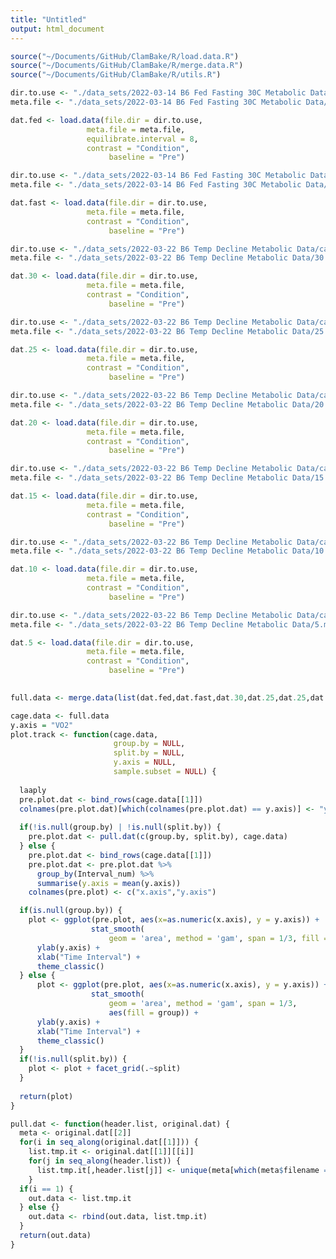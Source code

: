 ```yaml
---
title: "Untitled"
output: html_document
---
```


```r
source("~/Documents/GitHub/ClamBake/R/load.data.R")
source("~/Documents/GitHub/ClamBake/R/merge.data.R")
source("~/Documents/GitHub/ClamBake/R/utils.R")

dir.to.use <- "./data_sets/2022-03-14 B6 Fed Fasting 30C Metabolic Data/cage_data/2022-03-14 D1 Feed"
meta.file <- "./data_sets/2022-03-14 B6 Fed Fasting 30C Metabolic Data/feed.meta.csv"

dat.fed <- load.data(file.dir = dir.to.use,
                 meta.file = meta.file, 
                 equilibrate.interval = 8,
                 contrast = "Condition",
                      baseline = "Pre")

dir.to.use <- "./data_sets/2022-03-14 B6 Fed Fasting 30C Metabolic Data/cage_data/2022-03-15 D2 Fasting"
meta.file <- "./data_sets/2022-03-14 B6 Fed Fasting 30C Metabolic Data/fast.meta.csv"

dat.fast <- load.data(file.dir = dir.to.use,
                 meta.file = meta.file, 
                 contrast = "Condition",
                      baseline = "Pre")

dir.to.use <- "./data_sets/2022-03-22 B6 Temp Decline Metabolic Data/cage_data/2022-03-22 30C"
meta.file <- "./data_sets/2022-03-22 B6 Temp Decline Metabolic Data/30.meta.csv"

dat.30 <- load.data(file.dir = dir.to.use,
                 meta.file = meta.file, 
                 contrast = "Condition",
                      baseline = "Pre")

dir.to.use <- "./data_sets/2022-03-22 B6 Temp Decline Metabolic Data/cage_data/2022-03-23 25C"
meta.file <- "./data_sets/2022-03-22 B6 Temp Decline Metabolic Data/25.meta.csv"

dat.25 <- load.data(file.dir = dir.to.use,
                 meta.file = meta.file, 
                 contrast = "Condition",
                      baseline = "Pre")

dir.to.use <- "./data_sets/2022-03-22 B6 Temp Decline Metabolic Data/cage_data/2022-03-24 20C"
meta.file <- "./data_sets/2022-03-22 B6 Temp Decline Metabolic Data/20.meta.csv"

dat.20 <- load.data(file.dir = dir.to.use,
                 meta.file = meta.file, 
                 contrast = "Condition",
                      baseline = "Pre")

dir.to.use <- "./data_sets/2022-03-22 B6 Temp Decline Metabolic Data/cage_data/2022-03-25 15C"
meta.file <- "./data_sets/2022-03-22 B6 Temp Decline Metabolic Data/15.meta.csv"

dat.15 <- load.data(file.dir = dir.to.use,
                 meta.file = meta.file, 
                 contrast = "Condition",
                      baseline = "Pre")

dir.to.use <- "./data_sets/2022-03-22 B6 Temp Decline Metabolic Data/cage_data/2022-03-26 10C"
meta.file <- "./data_sets/2022-03-22 B6 Temp Decline Metabolic Data/10.meta.csv"

dat.10 <- load.data(file.dir = dir.to.use,
                 meta.file = meta.file, 
                 contrast = "Condition",
                      baseline = "Pre")

dir.to.use <- "./data_sets/2022-03-22 B6 Temp Decline Metabolic Data/cage_data/2022-03-27 5C"
meta.file <- "./data_sets/2022-03-22 B6 Temp Decline Metabolic Data/5.meta.csv"

dat.5 <- load.data(file.dir = dir.to.use,
                 meta.file = meta.file, 
                 contrast = "Condition",
                      baseline = "Pre")
  

full.data <- merge.data(list(dat.fed,dat.fast,dat.30,dat.25,dat.25,dat.20,dat.15,dat.10,dat.5))
```

```r
cage.data <- full.data
y.axis = "VO2"
plot.track <- function(cage.data, 
                       group.by = NULL,
                       split.by = NULL,
                       y.axis = NULL,
                       sample.subset = NULL) {
  
  laaply
  pre.plot.dat <- bind_rows(cage.data[[1]])
  colnames(pre.plot.dat)[which(colnames(pre.plot.dat) == y.axis)] <- "y.axis"
  
  if(!is.null(group.by) | !is.null(split.by)) {
    pre.plot.dat <- pull.dat(c(group.by, split.by), cage.data)
  } else {
    pre.plot.dat <- bind_rows(cage.data[[1]])
    pre.plot.dat <- pre.plot.dat %>%
      group_by(Interval_num) %>%
      summarise(y.axis = mean(y.axis))
    colnames(pre.plot) <- c("x.axis","y.axis")

  if(is.null(group.by)) {
    plot <- ggplot(pre.plot, aes(x=as.numeric(x.axis), y = y.axis)) + 
                  stat_smooth(
                      geom = 'area', method = 'gam', span = 1/3, fill = "grey") + 
      ylab(y.axis) + 
      xlab("Time Interval") + 
      theme_classic()
  } else {
      plot <- ggplot(pre.plot, aes(x=as.numeric(x.axis), y = y.axis)) + 
                  stat_smooth(
                      geom = 'area', method = 'gam', span = 1/3,
                      aes(fill = group)) + 
      ylab(y.axis) + 
      xlab("Time Interval") + 
      theme_classic()
  }
  if(!is.null(split.by)) {
    plot <- plot + facet_grid(.~split)
  }
  
  return(plot)
}

pull.dat <- function(header.list, original.dat) {
  meta <- original.dat[[2]]
  for(i in seq_along(original.dat[[1]])) {
    list.tmp.it <- original.dat[[1]][[i]]
    for(j in seq_along(header.list)) {
      list.tmp.it[,header.list[j]] <- unique(meta[which(meta$filename == names(original.dat[[1]])[i]), header.list[j]])
    }
  if(i == 1) {
    out.data <- list.tmp.it 
  } else {}
    out.data <- rbind(out.data, list.tmp.it)
  }
  return(out.data)
}
```


